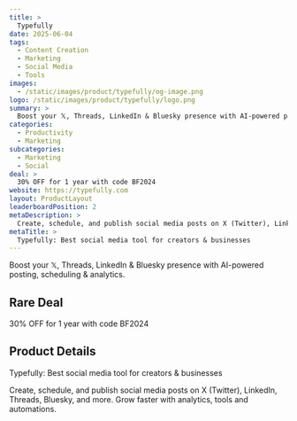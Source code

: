 ```yaml
---
title: >
  Typefully
date: 2025-06-04
tags:
  - Content Creation
  - Marketing
  - Social Media
  - Tools
images:
  - /static/images/product/typefully/og-image.png
logo: /static/images/product/typefully/logo.png
summary: >
  Boost your 𝕏, Threads, LinkedIn & Bluesky presence with AI-powered posting, scheduling & analytics.
categories:
  - Productivity
  - Marketing
subcategories:
  - Marketing
  - Social
deal: >
  30% OFF for 1 year with code BF2024
website: https://typefully.com
layout: ProductLayout
leaderboardPosition: 2
metaDescription: >
  Create, schedule, and publish social media posts on X (Twitter), LinkedIn, Threads, Bluesky, and more. Grow faster with analytics, tools and automations.
metaTitle: >
  Typefully: Best social media tool for creators & businesses
---
```

Boost your 𝕏, Threads, LinkedIn & Bluesky presence with AI-powered posting, scheduling & analytics.

## Rare Deal

30% OFF for 1 year with code BF2024

## Product Details

Typefully: Best social media tool for creators & businesses

Create, schedule, and publish social media posts on X (Twitter), LinkedIn, Threads, Bluesky, and more. Grow faster with analytics, tools and automations.
